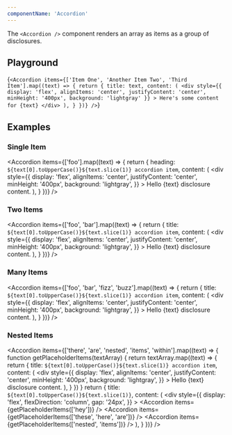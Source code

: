 ```yaml
---
componentName: 'Accordion'
---
```


The `<Accordion />` component renders an array as items as a group of disclosures.

## Playground

<LiveComponent>{`
<Accordion
	items={['Item One', 'Another Item Two', 'Third Item'].map((text) => {
		return {
			title: text,
			content: (
				<div
					style={{
						display: 'flex',
						alignItems: 'center',
						justifyContent: 'center',
						minHeight: '400px',
						background: 'lightgray'
					}}
				>
					Here's some content for {text}
				</div>
			),
		}
	})}
/>
`}</LiveComponent>

## Examples

### Single Item

<Accordion
	items={['foo'].map((text) => {
		return {
			heading: `${text[0].toUpperCase()}${text.slice(1)} accordion item`,
			content: (
				<div
					style={{
						display: 'flex',
						alignItems: 'center',
						justifyContent: 'center',
						minHeight: '400px',
						background: 'lightgray',
					}}
				>
					Hello {text} disclosure content.
				</div>
			),
		}
	})}
/>

### Two Items

<Accordion
	items={['foo', 'bar'].map((text) => {
		return {
			title: `${text[0].toUpperCase()}${text.slice(1)} accordion item`,
			content: (
				<div
					style={{
						display: 'flex',
						alignItems: 'center',
						justifyContent: 'center',
						minHeight: '400px',
						background: 'lightgray',
					}}
				>
					Hello {text} disclosure content.
				</div>
			),
		}
	})}
/>

### Many Items

<Accordion
	items={['foo', 'bar', 'fizz', 'buzz'].map((text) => {
		return {
			title: `${text[0].toUpperCase()}${text.slice(1)} accordion item`,
			content: (
				<div
					style={{
						display: 'flex',
						alignItems: 'center',
						justifyContent: 'center',
						minHeight: '400px',
						background: 'lightgray',
					}}
				>
					Hello {text} disclosure content.
				</div>
			),
		}
	})}
/>

### Nested Items

<Accordion
	items={['there', 'are', 'nested', 'items', 'within'].map((text) => {
		function getPlaceholderItems(textArray) {
			return textArray.map((text) => {
				return {
					title: `${text[0].toUpperCase()}${text.slice(1)} accordion item`,
					content: (
						<div
							style={{
								display: 'flex',
								alignItems: 'center',
								justifyContent: 'center',
								minHeight: '400px',
								background: 'lightgray',
							}}
						>
							Hello {text} disclosure content.
						</div>
					),
				}
			})
		}
		return {
			title: `${text[0].toUpperCase()}${text.slice(1)}`,
			content: (
				<div
					style={{
						display: 'flex',
						flexDirection: 'column',
						gap: '24px',
					}}
				>
					<Accordion items={getPlaceholderItems(['hey'])} />
					<Accordion items={getPlaceholderItems(['these', 'here', 'are'])} />
					<Accordion items={getPlaceholderItems(['nested', 'items'])} />
				</div>
			),
		}
	})}
/>
